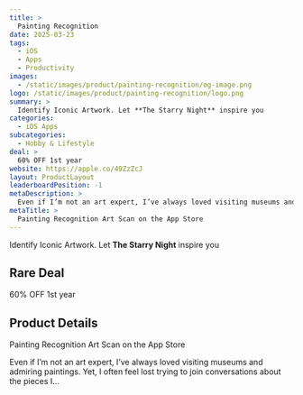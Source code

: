 ```yaml
---
title: >
  Painting Recognition
date: 2025-03-23
tags:
  - iOS
  - Apps
  - Productivity
images:
  - /static/images/product/painting-recognition/og-image.png
logo: /static/images/product/painting-recognition/logo.png
summary: >
  Identify Iconic Artwork. Let **The Starry Night** inspire you
categories:
  - iOS Apps
subcategories:
  - Hobby & Lifestyle
deal: >
  60% OFF 1st year
website: https://apple.co/49ZzZcJ
layout: ProductLayout
leaderboardPosition: -1
metaDescription: >
  Even if I’m not an art expert, I’ve always loved visiting museums and admiring paintings. Yet, I often feel lost trying to join conversations about the pieces I…
metaTitle: >
  ‎Painting Recognition Art Scan on the App Store
---
```

Identify Iconic Artwork. Let **The Starry Night** inspire you

## Rare Deal

60% OFF 1st year

## Product Details

‎Painting Recognition Art Scan on the App Store

Even if I’m not an art expert, I’ve always loved visiting museums and admiring paintings. Yet, I often feel lost trying to join conversations about the pieces I…
